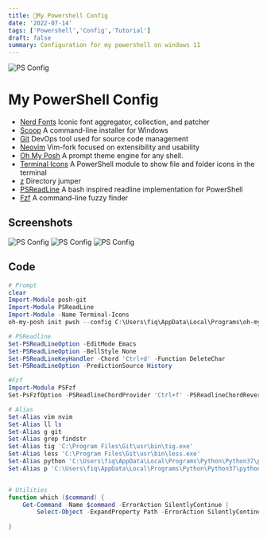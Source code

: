 ```yaml
---
title: 🚀My Powershell Config
date: '2022-07-14'
tags: ['Powershell','Config','Tutorial']
draft: false
summary: Configuration for my powershell on windows 11
---
```


<img className="inline" src="https://github.com/fiqgant/My-PowerShell-Config/raw/main/Images/SS_1.png" alt="PS Config" />

# My PowerShell Config
- [Nerd Fonts](https://www.nerdfonts.com/) Iconic font aggregator, collection, and patcher
- [Scoop](https://scoop.sh/) A command-line installer for Windows
- [Git](https://git-scm.com/) DevOps tool used for source code management
- [Neovim](https://github.com/neovim/neovim) Vim-fork focused on extensibility and usability
- [Oh My Posh](https://ohmyposh.dev/docs) A prompt theme engine for any shell.
- [Terminal Icons](https://github.com/devblackops/Terminal-Icons) A PowerShell module to show file and folder icons in the terminal
- [z](https://github.com/rupa/z) Directory jumper
- [PSReadLine](https://github.com/PowerShell/PSReadLine) A bash inspired readline implementation for PowerShell
- [Fzf](https://github.com/junegunn/fzf) A command-line fuzzy finder


## Screenshots
<img className="inline" src="https://github.com/fiqgant/My-PowerShell-Config/raw/main/Images/SS_1.png" alt="PS Config" />

<img className="inline" src="https://github.com/fiqgant/My-PowerShell-Config/raw/main/Images/SS_2-.png" alt="PS Config" />

<img className="inline" src="https://github.com/fiqgant/My-PowerShell-Config/raw/main/Images/SS_3.png" alt="PS Config" />


## Code

``` Powershell
# Prompt
clear
Import-Module posh-git
Import-Module PSReadLine
Import-Module -Name Terminal-Icons
oh-my-posh init pwsh --config C:\Users\fiq\AppData\Local\Programs\oh-my-posh\themes/cloud-native-azure.omp.json | Invoke-Expression

# PSReadline
Set-PSReadLineOption -EditMode Emacs
Set-PSReadLineOption -BellStyle None
Set-PSReadLineKeyHandler -Chord 'Ctrl+d' -Function DeleteChar
Set-PSReadLineOption -PredictionSource History

#Fzf
Import-Module PSFzf
Set-PsFzfOption -PSReadlineChordProvider 'Ctrl+f' -PSReadlineChordReverseHistory 'Ctrl+r'

# Alias
Set-Alias vim nvim
Set-Alias ll ls
Set-Alias g git
Set-Alias grep findstr
Set-Alias tig 'C:\Program Files\Git\usr\bin\tig.exe'
Set-Alias less 'C:\Program Files\Git\usr\bin\less.exe'
Set-Alias python 'C:\Users\fiq\AppData\Local\Programs\Python\Python37\python.exe'
Set-Alias p 'C:\Users\fiq\AppData\Local\Programs\Python\Python37\python.exe'


# Utilities
function which ($command) {
    Get-Command -Name $command -ErrorAction SilentlyContinue |
        Select-Object -ExpandProperty Path -ErrorAction SilentlyContinue
    
}